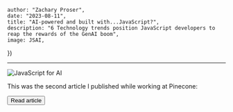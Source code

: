 


    author: "Zachary Proser", 
    date: "2023-08-11",
    title: "AI-powered and built with...JavaScript?", 
    description: "6 Technology trends position JavaScript developers to reap the rewards of the GenAI boom",
    image: JSAI,
})

--- 

<Image src={metadata.image} alt="JavaScript for AI"/>

This was the second article I published while working at Pinecone: 

<Button href={href} variant="solid" color="green">Read article</Button>
